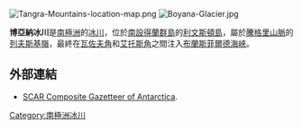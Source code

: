 {{no footnotes|time=2013-10-27T09:20:04+00:00}}
{{expand|time=2013-10-11T15:36:47+00:00}}
[[Image:Tangra-Mountains-location-map.png|thumb]]
[[Image:Boyana-Glacier.jpg|thumb]]
{{coord|62|42|18|S|60|05|30|W|type:glacier|display=title}}

'''博亞納冰川'''是[[南極洲|南極洲]]的[[冰川|冰川]]，位於[[南設得蘭群島|南設得蘭群島]]的[[利文斯頓島|利文斯頓島]]，屬於[[騰格里山脈|騰格里山脈]]的[[列夫斯基嶺|列夫斯基嶺]]，最終在[[瓦佐夫角|瓦佐夫角]]和[[艾托斯角|艾托斯角]]之間注入[[布蘭斯菲爾德海峽|布蘭斯菲爾德海峽]]。

==外部連結==
* [http://data.aad.gov.au/aadc/gaz/scar/ SCAR Composite Gazetteer of Antarctica]{{WebCite|url=https://www.webcitation.org/5ug2CfC7m?url=http://data.aad.gov.au/aadc/gaz/scar/ |date=20101202140255 |dateformat=iso }}.

{{Antarctica-geo-stub}}
[[Category:南極洲冰川|Category:南極洲冰川]]